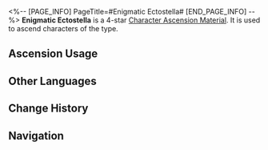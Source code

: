 <%-- [PAGE_INFO]
PageTitle=#Enigmatic Ectostella#
[END_PAGE_INFO] --%>
{{Item Infobox
|id          = 110400
|image       = Item Enigmatic Ectostella.png
|type        = Character Ascension Material
|invCategory = Upgrade Materials
|rarity      = 4
|effect      = 
|description = A fathomless crystal. Ascension material for the Trailblazer.
|source1     = [[Mission Rewards]]
|source2     = [[Level Rewards]]
}}
{{Description|Severed from the highest of beings, this crystal reflects ever-changing mirages. The past and future intertwine on each of its countless facets, attempting to swallow up all observers.<br /><br />''"Civilization is but a thin sheet of ice on top of the deep dark ocean of chaos."''}}
'''Enigmatic Ectostella''' is a 4-star [[Character Ascension Material]]. It is used to ascend characters of the {{Color|undefined|link=1}} type.

==Ascension Usage==
{{Ascension Usage}}

==Other Languages==
{{Other Languages
|en   = Enigmatic Ectostella
|zhs  = 深邃的星外质
|zht  = 深邃的星外質
|ja   = 深邃な星外物質
|ko   = 깊은 별의 외형질
|es   = Ectoestela profunda
|fr   = Ectostella énigmatique
|ru   = Бездонная экзоплазма
|th   = Enigmatic Ectostella
|vi   = Sinh Thái Sâu Xa
|de   = Profunde Ecostella
|id   = Enigmatic Ectostella
|pt   = Ectostella Enigmática
}}

==Change History==
{{Change History|1.0}}

==Navigation==
{{Upgrade Material Navbox}}